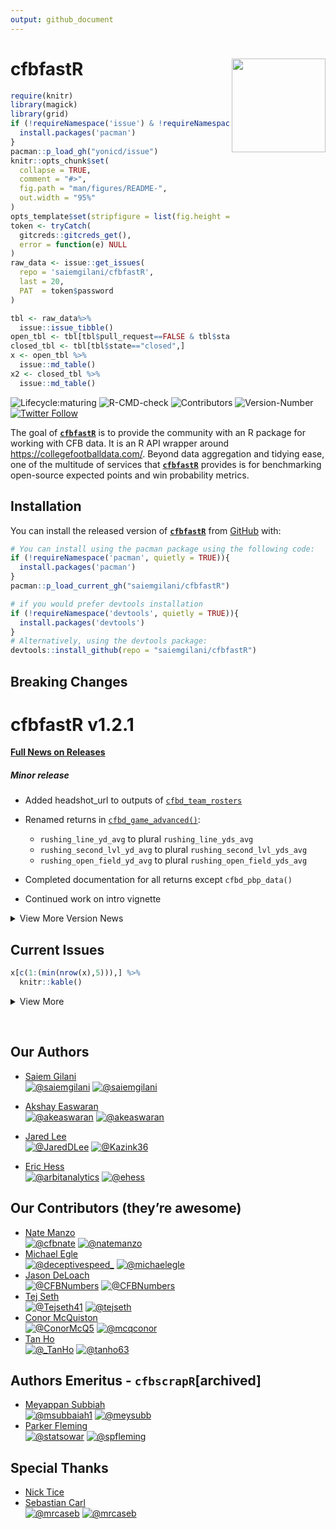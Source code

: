 ---
output: github_document
---
# **cfbfastR**  <a href='http://saiemgilani.github.io/cfbfastR'><img src='man/figures/logo.png' align="right" height="150" /></a>
```{r, include = FALSE}
require(knitr)
library(magick)
library(grid)
if (!requireNamespace('issue') & !requireNamespace('pacman')){
  install.packages('pacman')
}
pacman::p_load_gh("yonicd/issue")
knitr::opts_chunk$set(
  collapse = TRUE,
  comment = "#>",
  fig.path = "man/figures/README-",
  out.width = "95%"
)
opts_template$set(stripfigure = list(fig.height = 8, out.width = "95%"))
token <- tryCatch(
  gitcreds::gitcreds_get(),
  error = function(e) NULL
)
raw_data <- issue::get_issues(
  repo = 'saiemgilani/cfbfastR',
  last = 20,
  PAT  = token$password
)

tbl <- raw_data%>%
  issue::issue_tibble()
open_tbl <- tbl[tbl$pull_request==FALSE & tbl$state=="open",]
closed_tbl <- tbl[tbl$state=="closed",]
x <- open_tbl %>%
  issue::md_table()
x2 <- closed_tbl %>% 
  issue::md_table()
```


<!-- badges: start --> 

![Lifecycle:maturing](https://img.shields.io/badge/lifecycle-maturing-blue.svg?style=for-the-badge&logo=github)
![R-CMD-check](https://img.shields.io/github/workflow/status/saiemgilani/cfbfastr/R-CMD-check?label=R-CMD-Check&logo=R&logoColor=blue&style=for-the-badge)
![Contributors](https://img.shields.io/github/contributors/saiemgilani/cfbfastR?style=for-the-badge)
![Version-Number](https://img.shields.io/github/r-package/v/saiemgilani/cfbfastr?label=cfbfastR&logo=R&style=for-the-badge)
[![Twitter Follow](https://img.shields.io/twitter/follow/cfbfastR?color=blue&label=%40cfbfastR&logo=twitter&style=for-the-badge)](https://twitter.com/cfbfastR) 

<!-- badges: end -->

The goal of [**```cfbfastR```**](https://saiemgilani.github.io/cfbfastR/) is to provide the community with an R package for working with CFB data. It is an R API wrapper around [https://collegefootballdata.com/](https://collegefootballdata.com/). Beyond data aggregation and tidying ease, one of the multitude of services that [**```cfbfastR```**](https://saiemgilani.github.io/cfbfastR/) provides is for benchmarking open-source expected points and win probability metrics.

## **Installation**

You can install the released version of [**```cfbfastR```**](https://github.com/saiemgilani/cfbfastR/) from [GitHub](https://github.com/saiemgilani/cfbfastR) with:

``` r
# You can install using the pacman package using the following code:
if (!requireNamespace('pacman', quietly = TRUE)){
  install.packages('pacman')
}
pacman::p_load_current_gh("saiemgilani/cfbfastR")
```

``` r
# if you would prefer devtools installation
if (!requireNamespace('devtools', quietly = TRUE)){
  install.packages('devtools')
}
# Alternatively, using the devtools package:
devtools::install_github(repo = "saiemgilani/cfbfastR")
```

## **Breaking Changes**

# **cfbfastR v1.2.1**

[**Full News on Releases**](https://saiemgilani.github.io/cfbfastR/news/index.html)

##### **Minor release**

* Added headshot_url to outputs of [```cfbd_team_rosters```](https://saiemgilani.github.io/cfbfastR/reference/cfbd_teams.html)

* Renamed returns in [```cfbd_game_advanced()```](https://saiemgilani.github.io/cfbfastR/reference/cfbd_games.html):
  - `rushing_line_yd_avg` to plural `rushing_line_yds_avg`
  - `rushing_second_lvl_yd_avg` to plural `rushing_second_lvl_yds_avg`
  - `rushing_open_field_yd_avg` to plural `rushing_open_field_yds_avg`

* Completed documentation for all returns except ```cfbd_pbp_data()```

* Continued work on intro vignette

<details><summary>View More Version News</summary>

# **cfbfastR v1.2.0**

#### **Add significant documentation to the package**

* Added mini-vignettes pertaining to CFB Data functionality:   
  - [```cfbd_betting```](https://saiemgilani.github.io/cfbfastR/articles/cfbd_betting.html),
  - [```cfbd_games```](https://saiemgilani.github.io/cfbfastR/articles/cfbd_games.html),
  - [```cfbd_plays```](https://saiemgilani.github.io/cfbfastR/articles/cfbd_plays.html),    
  - [```cfbd_recruiting```](https://saiemgilani.github.io/cfbfastR/articles/cfbd_recruiting.html),    
  - [```cfbd_stats```](https://saiemgilani.github.io/cfbfastR/articles/cfbd_stats.html), 
  - [```cfbd_teams```](https://saiemgilani.github.io/cfbfastR/articles/cfbd_teams.html)
  
* [Introductory vignette stub](https://saiemgilani.github.io/cfbfastR/articles/intro.html) added

#### **ESPN/CFBD metrics function variable return standardization**

* Change `id` variable to `team_id` in [```espn_ratings_fpi()```](https://saiemgilani.github.io/cfbfastR/reference/espn_ratings.html)
* Changed `espn_game_id` variable to `game_id` in [```espn_metrics_wp()```](https://saiemgilani.github.io/cfbfastR/reference/espn_metrics.html), corrected the `away_win_percentage` calculation and added `tie_percentage` to the returns.
* Change `id` variable to `athlete_id` in [```cfbd_metrics_ppa_players_season()```](https://saiemgilani.github.io/cfbfastR/reference/cfbd_metrics.html)

# **cfbfastR v1.1.0**

#### **Add loading from Data Repository functionality**

* Added [```load_cfb_pbp()```](https://saiemgilani.github.io/cfbfastR/reference/load_cfb_pbp.html) and [```update_cfb_db()```](https://saiemgilani.github.io/cfbfastR/reference/update_cfb_db.html) functions. Pretty much cherry-picking the `nflfastR` methodology of loading data from the [`cfbfastR-data`](https://github.com/saiemgilani/cfbfastR-data/) repository. 

#### **Add support for parallel processing and progress updates**

* Added [```furrr```](https://furrr.futureverse.org/index.html), [```future```](https://future.futureverse.org/), and [```progressr```](https://progressr.futureverse.org/) dependencies to the package to allow for parallel processing of the play-by-play data with progress updates if desired. 

# **cfbfastR v1.0.0**

#### **Function Naming Convention Change**

* All functions sourced from the College Football Data API will start with `cfbd_` as opposed to `cfb_` (as in cfbscrapR). One additional `cfbd_` function has been added that corresponds to the result when [```cfbd_pbp_data()```](https://saiemgilani.github.io/cfbfastR/reference/cfbd_pbp_data.html) has the parameter `epa_wpa=FALSE`. It has now been separated into its own function for clarity [```cfbd_plays()```](https://saiemgilani.github.io/cfbfastR/reference/cfbd_play.html). The parameter and functionality still exists in [```cfbd_pbp_data()```](https://saiemgilani.github.io/cfbfastR/reference/cfbd_pbp_data.html) but we expect this function will still exist but made obsolete in favor of a function more closely matching `nflfastR`'s naming conventions.

* Similarly, data and metrics sourced from ESPN will begin with `espn_` as opposed to `cfb_`. In particular, the two functions are now [```espn_ratings_fpi()```](https://saiemgilani.github.io/cfbfastR/reference/espn_ratings.html) and [```espn_metrics_wp()```](https://saiemgilani.github.io/cfbfastR/reference/espn_metrics.html)

* Data generated from any of the ```cfbfastR``` methods will use `cfb_`

#### **College Football Data API Keys**

The [CollegeFootballData API](https://collegefootballdata.com/) now requires an API key, here's a quick run-down:

* To get an API key, follow the directions here: [College Football Data Key Registration.](https://collegefootballdata.com/key) 

* Using the key: You can save the key for consistent usage by adding `CFBD_API_KEY=XXXX-YOUR-API-KEY-HERE-XXXXX` to your .REnviron file (easily accessed via [**`usethis::edit_r_environ()`**](https://usethis.r-lib.org/reference/edit.html)). Run [**`usethis::edit_r_environ()`**](https://usethis.r-lib.org/reference/edit.html) and THEN paste the following in the new script that pops up (with**out** quotations)
```r
CFBD_API_KEY = XXXX-YOUR-API-KEY-HERE-XXXXX
```

* For less consistent usage: At the beginning of every session or within an R environment, save your API key as the environment variable `CFBD_API_KEY` (with quotations) using a command like the following.

```{r}
Sys.setenv(CFBD_API_KEY = "XXXX-YOUR-API-KEY-HERE-XXXXX")
```

* Added [API Key methods](https://saiemgilani.github.io/cfbfastR/reference/register_cfbd.html). If you forget to set your environment variable, functions will give you a warning and ask for one. 

</details>


## Current Issues

```{r,results='asis',echo=FALSE}
x[c(1:(min(nrow(x),5))),] %>%
  knitr::kable()
```

<details><summary>View More</summary>

```{r,results='asis',echo=FALSE}
x2[c(1:(min(nrow(x),5))),] %>%
  knitr::kable()
```

</details>
<br>


## **Our Authors**

-   [Saiem Gilani](https://twitter.com/saiemgilani)       
<a href="https://twitter.com/saiemgilani" target="blank"><img src="https://img.shields.io/twitter/follow/saiemgilani?color=blue&label=%40saiemgilani&logo=twitter&style=for-the-badge" alt="@saiemgilani" /></a>
<a href="https://github.com/saiemgilani" target="blank"><img src="https://img.shields.io/github/followers/saiemgilani?color=eee&logo=Github&style=for-the-badge" alt="@saiemgilani" /></a>

-   [Akshay Easwaran](https://twitter.com/akeaswaran)       
<a href="https://twitter.com/akeaswaran" target="blank"><img src="https://img.shields.io/twitter/follow/akeaswaran?color=blue&label=%40akeaswaran&logo=twitter&style=for-the-badge" alt="@akeaswaran" /></a>
<a href="https://github.com/akeaswaran" target="blank"><img src="https://img.shields.io/github/followers/akeaswaran?color=eee&logo=Github&style=for-the-badge" alt="@akeaswaran" /></a>

-   [Jared Lee](https://twitter.com/JaredDLee) </br>
<a href="https://twitter.com/JaredDLee" target="blank"><img src="https://img.shields.io/twitter/follow/JaredDLee?color=blue&label=%40JaredDLee&logo=twitter&style=for-the-badge" alt="@JaredDLee" /></a>
<a href="https://github.com/Kazink36" target="blank"><img src="https://img.shields.io/github/followers/Kazink36?color=eee&logo=Github&style=for-the-badge" alt="@Kazink36" /></a>

-   [Eric Hess](https://twitter.com/arbitanalytics) </br>
  <a href="https://twitter.com/arbitanalytics" target="blank"><img src="https://img.shields.io/twitter/follow/arbitanalytics?color=blue&label=%40arbitanalytics&logo=twitter&style=for-the-badge" alt="@arbitanalytics" /></a>
<a href="https://github.com/ehess" target="blank"><img src="https://img.shields.io/github/followers/ehess?color=eee&logo=Github&style=for-the-badge" alt="@ehess" /></a>

## **Our Contributors (they're awesome)**

-   [Nate Manzo](https://twitter.com/cfbnate)       
<a href="https://twitter.com/cfbnate" target="blank"><img src="https://img.shields.io/twitter/follow/cfbnate?color=blue&label=%40cfbnate&logo=twitter&style=for-the-badge" alt="@cfbnate" /></a>
<a href="https://github.com/natemanzo" target="blank"><img src="https://img.shields.io/github/followers/natemanzo?color=eee&logo=Github&style=for-the-badge" alt="@natemanzo" /></a>
-   [Michael Egle](https://twitter.com/deceptivespeed_)      
<a href="https://twitter.com/deceptivespeed_" target="blank"><img src="https://img.shields.io/twitter/follow/deceptivespeed_?color=blue&label=%40deceptivespeed_&logo=twitter&style=for-the-badge" alt="@deceptivespeed_" /></a> 
<a href="https://github.com/michaelegle" target="blank"><img src="https://img.shields.io/github/followers/michaelegle?color=eee&logo=Github&style=for-the-badge" alt="@michaelegle" /></a>
-   [Jason DeLoach](https://twitter.com/CFBNumbers)      
<a href="https://twitter.com/CFBNumbers" target="blank"><img src="https://img.shields.io/twitter/follow/CFBNumbers?color=blue&label=%40CFBNumbers&logo=twitter&style=for-the-badge" alt="@CFBNumbers" /></a> 
<a href="https://github.com/CFBNumbers" target="blank"><img src="https://img.shields.io/github/followers/CFBNumbers?color=eee&logo=Github&style=for-the-badge" alt="@CFBNumbers" /></a>
-   [Tej Seth](https://twitter.com/Tejseth41)      
<a href="https://twitter.com/Tejseth41" target="blank"><img src="https://img.shields.io/twitter/follow/Tejseth41?color=blue&label=%40Tejseth41&logo=twitter&style=for-the-badge" alt="@Tejseth41" /></a>
<a href="https://github.com/tejseth" target="blank"><img src="https://img.shields.io/github/followers/tejseth?color=eee&logo=Github&style=for-the-badge" alt="@tejseth" /></a>
-   [Conor McQuiston](https://twitter.com/ConorMcQ5)      
<a href="https://twitter.com/ConorMcQ5" target="blank"><img src="https://img.shields.io/twitter/follow/ConorMcQ5?color=blue&label=%40ConorMcQ5&logo=twitter&style=for-the-badge" alt="@ConorMcQ5" /></a>
<a href="https://github.com/mcqconor" target="blank"><img src="https://img.shields.io/github/followers/mcqconor?color=eee&logo=Github&style=for-the-badge" alt="@mcqconor" /></a>
-   [Tan Ho](https://twitter.com/_TanHo)      
<a href="https://twitter.com/_TanHo" target="blank"><img src="https://img.shields.io/twitter/follow/_TanHo?color=blue&label=%40_TanHo&logo=twitter&style=for-the-badge" alt="@_TanHo" /></a>
<a href="https://github.com/tanho63" target="blank"><img src="https://img.shields.io/github/followers/tanho63?color=eee&logo=Github&style=for-the-badge" alt="@tanho63" /></a>

## **Authors Emeritus - `cfbscrapR`[archived]**

-   [Meyappan Subbiah](https://twitter.com/msubbaiah1)      
<a href="https://twitter.com/msubbaiah1" target="blank"><img src="https://img.shields.io/twitter/follow/msubbaiah1?color=blue&label=%40msubbaiah1&logo=twitter&style=for-the-badge" alt="@msubbaiah1" /></a>
<a href="https://github.com/meysubb" target="blank"><img src="https://img.shields.io/github/followers/meysubb?color=eee&logo=Github&style=for-the-badge" alt="@meysubb" /></a>
-   [Parker Fleming](https://twitter.com/statsowar)      
<a href="https://twitter.com/statsowar" target="blank"><img src="https://img.shields.io/twitter/follow/statsowar?color=blue&label=%40statsowar&logo=twitter&style=for-the-badge" alt="@statsowar" /></a>
<a href="https://github.com/spfleming" target="blank"><img src="https://img.shields.io/github/followers/spfleming?color=eee&logo=Github&style=for-the-badge" alt="@spfleming" /></a>

## **Special Thanks**

-   [Nick Tice](https://github.com/NickTice)
-   [Sebastian Carl](https://twitter.com/mrcaseb)                   
<a href="https://twitter.com/mrcaseb" target="blank"><img src="https://img.shields.io/twitter/follow/mrcaseb?color=blue&label=%40mrcaseb&logo=twitter&style=for-the-badge" alt="@mrcaseb" /></a>
<a href="https://github.com/mrcaseb" target="blank"><img src="https://img.shields.io/github/followers/mrcaseb?color=eee&logo=Github&style=for-the-badge" alt="@mrcaseb" /></a>
